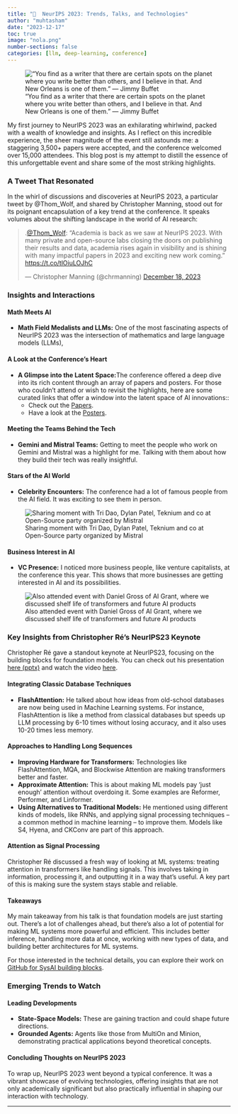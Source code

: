 ```yaml
---
title: "🎷  NeurIPS 2023: Trends, Talks, and Technologies"
author: "muhtasham"
date: "2023-12-17"
toc: true
image: "nola.png"
number-sections: false
categories: [llm, deep-learning, conference]
---
```


![“You find as a writer that there are certain spots on the planet where you write better than others, and I believe in that. And New Orleans is one of them.” — Jimmy Buffet](nola.png) 

My first journey to NeurIPS 2023 was an exhilarating whirlwind, packed with a wealth of knowledge and insights. As I reflect on this incredible experience, the sheer magnitude of the event still astounds me: a staggering 3,500+ papers were accepted, and the conference welcomed over 15,000 attendees. This blog post is my attempt to distill the essence of this unforgettable event and share some of the most striking highlights.

### A Tweet That Resonated
In the whirl of discussions and discoveries at NeurIPS 2023, a particular tweet by @Thom_Wolf, and shared by Christopher Manning, stood out for its poignant encapsulation of a key trend at the conference. It speaks volumes about the shifting landscape in the world of AI research:

<blockquote class="twitter-tweet">
<p lang="en" dir="ltr">.<a href="https://twitter.com/Thom_Wolf?ref_src=twsrc%5Etfw">@Thom_Wolf</a>: “Academia is back as we saw at NeurIPS 2023. With many private and open-source labs closing the doors on publishing their results and data, academia rises again in visibility and is shining with many impactful papers in 2023 and exciting new work coming.” <a href="https://t.co/tlOiuLOJhC">https://t.co/tlOiuLOJhC</a></p>
&mdash; Christopher Manning (@chrmanning) <a href="https://twitter.com/chrmanning/status/1736784885677994094?ref_src=twsrc%5Etfw">December 18, 2023</a>
</blockquote> 
<script async src="https://platform.twitter.com/widgets.js" charset="utf-8"></script>

### Insights and Interactions

#### Math Meets AI
- **Math Field Medalists and LLMs:** One of the most fascinating aspects of NeurIPS 2023 was the intersection of mathematics and large language models (LLMs), 

#### A Look at the Conference's Heart
- **A Glimpse into the Latent Space:**The conference offered a deep dive into its rich content through an array of papers and posters. For those who couldn't attend or wish to revisit the highlights, here are some curated links that offer a window into the latent space of AI innovations::
  - Check out the [Papers](https://atlas.nomic.ai/map/0d01fd36-ec8f-4a4d-9291-c57ba482827b/9d693660-a910-48d9-8f5d-727fa572f1ba).
  - Have a look at the [Posters](https://neurips2023.vizhub.ai/).

#### Meeting the Teams Behind the Tech
- **Gemini and Mistral Teams:** Getting to meet the people who work on Gemini and Mistral was a highlight for me. Talking with them about how they build their tech was really insightful.

#### Stars of the AI World
- **Celebrity Encounters:** The conference had a lot of famous people from the AI field. It was exciting to see them in person.

![Sharing moment with Tri Dao, Dylan Patel, Teknium and co at Open-Source party organized by Mistral](oss_party.jpeg)

#### Business Interest in AI
- **VC Presence:** I noticed more business people, like venture capitalists, at the conference this year. This shows that more businesses are getting interested in AI and its possibilities.

![Also attended event with Daniel Gross of AI Grant, where we discussed shelf life of transformers and future AI products](daniel_gross.jpeg)

### Key Insights from Christopher Ré's NeurIPS23 Keynote

Christopher Ré gave a standout keynote at NeurIPS23, focusing on the building blocks for foundation models. You can check out his presentation [here (pptx)](https://cs.stanford.edu/~chrismre/papers/NeurIPS23_Chris_Re_Keynote_DELIVERED.pptx) and watch the video [here](https://nips.cc/virtual/2023/invited-talk/73990).

#### Integrating Classic Database Techniques
- **FlashAttention:** He talked about how ideas from old-school databases are now being used in Machine Learning systems. For instance, FlashAttention is like a method from classical databases but speeds up LLM processing by 6-10 times without losing accuracy, and it also uses 10-20 times less memory.

#### Approaches to Handling Long Sequences
- **Improving Hardware for Transformers:** Technologies like FlashAttention, MQA, and Blockwise Attention are making transformers better and faster.
- **Approximate Attention:** This is about making ML models pay 'just enough' attention without overdoing it. Some examples are Reformer, Performer, and Linformer.
- **Using Alternatives to Traditional Models:** He mentioned using different kinds of models, like RNNs, and applying signal processing techniques – a common method in machine learning – to improve them. Models like S4, Hyena, and CKConv are part of this approach.

#### Attention as Signal Processing
Christopher Ré discussed a fresh way of looking at ML systems: treating attention in transformers like handling signals. This involves taking in information, processing it, and outputting it in a way that's useful. A key part of this is making sure the system stays stable and reliable.

#### Takeaways
My main takeaway from his talk is that foundation models are just starting out. There's a lot of challenges ahead, but there's also a lot of potential for making ML systems more powerful and efficient. This includes better inference, handling more data at once, working with new types of data, and building better architectures for ML systems.

For those interested in the technical details, you can explore their work on [GitHub for SysAI building blocks](https://github.com/HazyResearch/aisys-building-blocks).


### Emerging Trends to Watch

#### Leading Developments
- **State-Space Models:** These are gaining traction and could shape future directions.
- **Grounded Agents:** Agents like those from MultiOn and Minion, demonstrating practical applications beyond theoretical concepts.

#### Concluding Thoughts on NeurIPS 2023
To wrap up, NeurIPS 2023 went beyond a typical conference. It was a vibrant showcase of evolving technologies, offering insights that are not only academically significant but also practically influential in shaping our interaction with technology.

---
